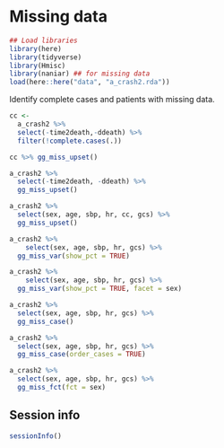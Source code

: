 # Missing data


```r
## Load libraries
library(here)
library(tidyverse)
library(Hmisc)
library(naniar) ## for missing data 
load(here::here("data", "a_crash2.rda"))
```


Identify complete cases and patients with missing data. 

```r
cc <-
  a_crash2 %>%  
  select(-time2death,-ddeath) %>% 
  filter(!complete.cases(.))
```


```r
cc %>% gg_miss_upset()
```



```r
a_crash2 %>%
  select(-time2death, -ddeath) %>%
  gg_miss_upset()
```


```r
a_crash2 %>%
  select(sex, age, sbp, hr, cc, gcs) %>%
  gg_miss_upset()
```

```r
a_crash2 %>%
    select(sex, age, sbp, hr, gcs) %>%
  gg_miss_var(show_pct = TRUE)

```


```r
a_crash2 %>%
    select(sex, age, sbp, hr, gcs) %>%
  gg_miss_var(show_pct = TRUE, facet = sex)

```

```r
a_crash2 %>%
  select(sex, age, sbp, hr, gcs) %>%
  gg_miss_case()
```

```r


a_crash2 %>%
  select(sex, age, sbp, hr, gcs) %>%
  gg_miss_case(order_cases = TRUE)

```

```r

a_crash2 %>%
  select(sex, age, sbp, hr, gcs) %>%
  gg_miss_fct(fct = sex)

```


## Session info

```r
sessionInfo()
```
